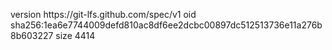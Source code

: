 version https://git-lfs.github.com/spec/v1
oid sha256:1ea6e7744009defd810ac8df6ee2dcbc00897dc512513736e11a276b8b603227
size 4414
